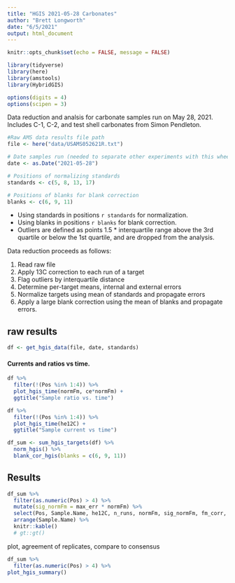 ```yaml
---
title: "HGIS 2021-05-28 Carbonates"
author: "Brett Longworth"
date: "6/5/2021"
output: html_document
---
```


```r
knitr::opts_chunk$set(echo = FALSE, message = FALSE)
```

```r
library(tidyverse)
library(here)
library(amstools)
library(HybridGIS)

options(digits = 4)
options(scipen = 3)
```


Data reduction and analsis for carbonate samples run on May 28, 2021. Includes C-1, C-2, and test shell carbonates from Simon Pendleton.



```r

#Raw AMS data results file path
file <- here("data/USAMS052621R.txt")

# Date samples run (needed to separate other experiments with this wheel/targets)
date <- as.Date("2021-05-28")

# Positions of normalizing standards
standards <- c(5, 8, 13, 17)

# Positions of blanks for blank correction
blanks <- c(6, 9, 11)
```

- Using standards in positions `r standards` for normalization.
- Using blanks in positions `r blanks` for blank correction.
- Outliers are defined as points 1.5 * interquartile range above the 3rd quartile or below the 1st quartile, and are dropped from the analysis.

Data reduction proceeds as follows:

1. Read raw file
1. Apply 13C correction to each run of a target
1. Flag outliers by interquartile distance
1. Determine per-target means, internal and external errors
1. Normalize targets using mean of standards and propagate errors
1. Apply a large blank correction using the mean of blanks and propagate errors.

## raw results

```r
df <- get_hgis_data(file, date, standards)
```

#### Currents and ratios vs time.

```r
df %>% 
  filter(!(Pos %in% 1:4)) %>% 
  plot_hgis_time(normFm, ce*normFm) +
  ggtitle("Sample ratio vs. time")
```

```r
df %>% 
  filter(!(Pos %in% 1:4)) %>% 
  plot_hgis_time(he12C) +
  ggtitle("Sample current vs time")
```


```r
df_sum <- sum_hgis_targets(df) %>% 
  norm_hgis() %>% 
  blank_cor_hgis(blanks = c(6, 9, 11))
```

## Results

```r
df_sum %>% 
  filter(as.numeric(Pos) > 4) %>% 
  mutate(sig_normFm = max_err * normFm) %>% 
  select(Pos, Sample.Name, he12C, n_runs, normFm, sig_normFm, fm_corr, sig_fm_corr) %>% 
  arrange(Sample.Name) %>% 
  knitr::kable()
  # gt::gt()
```


plot, agreement of replicates, compare to consensus

```r
df_sum %>% 
  filter(as.numeric(Pos) > 4) %>% 
plot_hgis_summary()
```

